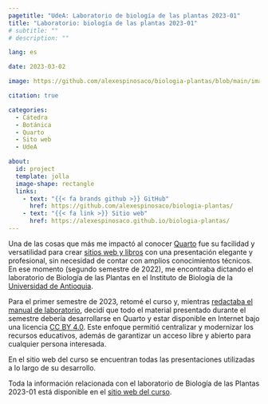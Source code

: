 ```yaml
---
pagetitle: "UdeA: Laboratorio de biología de las plantas 2023-01"
title: "Laboratorio: biología de las plantas 2023-01"
# subtitle: ""
# description: ""

lang: es

date: 2023-03-02

image: https://github.com/alexespinosaco/biologia-plantas/blob/main/images/bldp.png?raw=true

citation: true

categories: 
  - Cátedra
  - Botánica
  - Quarto
  - Sito web
  - UdeA

about:
  id: project
  template: jolla
  image-shape: rectangle
  links:
    - text: "{{< fa brands github >}} GitHub"
      href: https://github.com/alexespinosaco/biologia-plantas/
    - text: "{{< fa link >}} Sitio web"
      href: https://alexespinosaco.github.io/biologia-plantas/
---
```


:::{ #project}
:::

Una de las cosas que más me impactó al conocer [Quarto](https://quarto.org/) fue su facilidad y versatilidad para crear [sitios web y libros](https://quarto.org/docs/gallery/) con una presentación elegante y profesional, sin necesidad de contar con amplios conocimientos técnicos. En ese momento (segundo semestre de 2022), me encontraba dictando el laboratorio de Biología de las Plantas en el Instituto de Biología de la [Universidad de Antioquia](https://udea.edu.co/).  

Para el primer semestre de 2023, retomé el curso y, mientras [redactaba el manual de laboratorio](/projects/2023-03-02_biologia-plantas-manual/), decidí que todo el material presentado durante el semestre debería desarrollarse en Quarto y estar disponible en Internet bajo una licencia [CC BY 4.0](https://creativecommons.org/licenses/by/4.0/). Este enfoque permitió centralizar y modernizar los recursos educativos, además de garantizar un acceso libre y abierto para cualquier persona interesada.  

En el sitio web del curso se encuentran todas las presentaciones utilizadas a lo largo de su desarrollo.  

Toda la información relacionada con el laboratorio de Biología de las Plantas 2023-01 está disponible en el [sitio web del curso](https://alexespinosaco.github.io/biologia-plantas/).  
